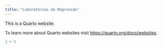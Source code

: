 ```yaml
---
title: "Laboratórios de Regressão"
---
```


This is a Quarto website.

To learn more about Quarto websites visit <https://quarto.org/docs/websites>.

```r
1 + 1
```
